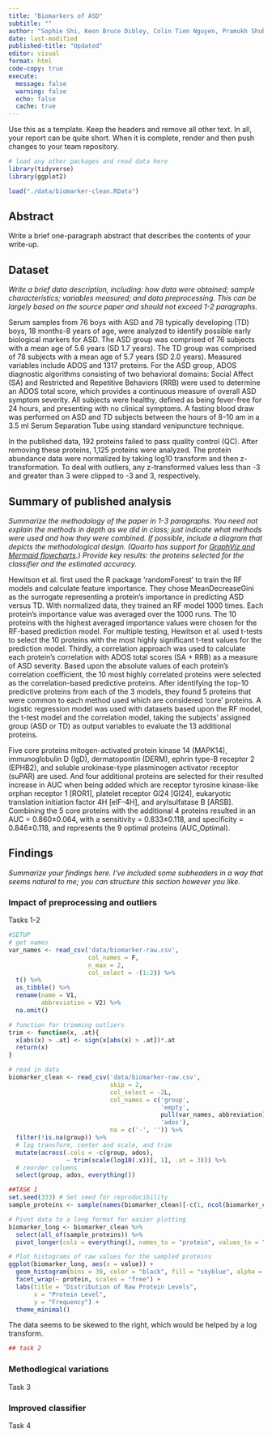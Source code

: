 ```yaml
---
title: "Biomarkers of ASD"
subtitle: ""
author: "Sophie Shi, Keon Bruce Dibley, Colin Tien Nguyen, Pramukh Shubh Shankar"
date: last-modified
published-title: "Updated"
editor: visual
format: html
code-copy: true
execute:
  message: false
  warning: false
  echo: false
  cache: true
---
```


Use this as a template. Keep the headers and remove all other text. In all, your report can be quite short. When it is complete, render and then push changes to your team repository.

```r
# load any other packages and read data here
library(tidyverse)
library(ggplot2)

load("./data/biomarker-clean.RData")
```

## Abstract

Write a brief one-paragraph abstract that describes the contents of your write-up.

## Dataset

*Write a brief data description, including: how data were obtained; sample characteristics; variables measured; and data preprocessing. This can be largely based on the source paper and should not exceed 1-2 paragraphs.*

Serum samples from 76 boys with ASD and 78 typically developing (TD) boys, 18 months-8 years of age, were analyzed to identify possible early biological markers for ASD. The ASD group was comprised of 76 subjects with a mean age of 5.6 years (SD 1.7 years). The TD group was comprised of 78 subjects with a mean age of 5.7 years (SD 2.0 years). Measured variables include ADOS and 1317 proteins. For the ASD group, ADOS diagnostic algorithms consisting of two behavioral domains: Social Affect (SA) and Restricted and Repetitive Behaviors (RRB) were used to determine an ADOS total score, which provides a continuous measure of overall ASD symptom severity. All subjects were healthy, defined as being fever-free for 24 hours, and presenting with no clinical symptoms. A fasting blood draw was performed on ASD and TD subjects between the hours of 8–10 am in a 3.5 ml Serum Separation Tube using standard venipuncture technique. 

In the published data, 192 proteins failed to pass quality control (QC). After removing these proteins, 1,125 proteins were analyzed. The protein abundance data were normalized by taking log10 transform and then z-transformation. To deal with outliers, any z-transformed values less than -3 and greater than 3 were clipped to -3 and 3, respectively. 

## Summary of published analysis

*Summarize the methodology of the paper in 1-3 paragraphs. You need not explain the methods in depth as we did in class; just indicate what methods were used and how they were combined. If possible, include a diagram that depicts the methodological design. (Quarto has support for [GraphViz and Mermaid flowcharts](https://quarto.org/docs/authoring/diagrams.html).) Provide key results: the proteins selected for the classifier and the estimated accuracy.*

Hewitson et al. first used the R package ‘randomForest’ to train the RF models and calculate feature importance. They chose MeanDecreaseGini as the surrogate representing a protein’s importance in predicting ASD versus TD. With normalized data, they trained an RF model 1000 times. Each protein’s importance value was averaged over the 1000 runs. The 10 proteins with the highest averaged importance values were chosen for the RF-based prediction model. For multiple testing, Hewitson et al. used t-tests to select the 10 proteins with the most highly significant t-test values for the prediction model. Thirdly, a correlation approach was used to calculate each protein’s correlation with ADOS total scores (SA + RRB) as a measure of ASD severity. Based upon the absolute values of each protein’s correlation coefficient, the 10 most highly correlated proteins were selected as the correlation-based predictive proteins. After identifying the top-10 predictive proteins from each of the 3 models, they found 5 proteins that were common to each method used which are considered ‘core’ proteins. A logistic regression model was used with datasets based upon the RF model, the t-test model and the correlation model, taking the subjects’ assigned group (ASD or TD) as output variables to evaluate the 13 additional proteins. 

Five core proteins mitogen-activated protein kinase 14 (MAPK14), immunoglobulin D (IgD), dermatopontin (DERM), ephrin type-B receptor 2 (EPHB2), and soluble urokinase-type plasminogen activator receptor (suPAR) are used. And four additional proteins are selected for their resulted increase in AUC when being added which are receptor tyrosine kinase-like orphan receptor 1 \[ROR1\], platelet receptor Gl24 \[GI24\], eukaryotic translation initiation factor 4H \[elF-4H\], and arylsulfatase B \[ARSB\]. Combining the 5 core proteins with the additional 4 proteins resulted in an AUC = 0.860±0.064, with a sensitivity = 0.833±0.118, and specificity = 0.846±0.118, and represents the 9 optimal proteins (AUC_Optimal).

## Findings

*Summarize your findings here. I've included some subheaders in a way that seems natural to me; you can structure this section however you like.*

### Impact of preprocessing and outliers

Tasks 1-2
```r
#SETUP
# get names
var_names <- read_csv('data/biomarker-raw.csv', 
                      col_names = F, 
                      n_max = 2, 
                      col_select = -(1:2)) %>%
  t() %>%
  as_tibble() %>%
  rename(name = V1, 
         abbreviation = V2) %>%
  na.omit()

# function for trimming outliers
trim <- function(x, .at){
  x[abs(x) > .at] <- sign(x[abs(x) > .at])*.at
  return(x)
}

# read in data
biomarker_clean <- read_csv('data/biomarker-raw.csv', 
                            skip = 2,
                            col_select = -2L,
                            col_names = c('group', 
                                          'empty',
                                          pull(var_names, abbreviation),
                                          'ados'),
                            na = c('-', '')) %>%
  filter(!is.na(group)) %>%
  # log transform, center and scale, and trim
  mutate(across(.cols = -c(group, ados), 
                ~ trim(scale(log10(.x))[, 1], .at = 3))) %>%
  # reorder columns
  select(group, ados, everything())

##TASK 1
set.seed(333) # Set seed for reproducibility
sample_proteins <- sample(names(biomarker_clean)[-c(1, ncol(biomarker_clean))], 5)  # Exclude 'group' and 'ados'

# Pivot data to a long format for easier plotting
biomarker_long <- biomarker_clean %>%
  select(all_of(sample_proteins)) %>%
  pivot_longer(cols = everything(), names_to = "protein", values_to = "value")

# Plot histograms of raw values for the sampled proteins
ggplot(biomarker_long, aes(x = value)) +
  geom_histogram(bins = 30, color = "black", fill = "skyblue", alpha = 0.7) +
  facet_wrap(~ protein, scales = "free") +
  labs(title = "Distribution of Raw Protein Levels",
       x = "Protein Level",
       y = "Frequency") +
  theme_minimal()
```
The data seems to be skewed to the right, which would be helped by a log transform. 

```r
## task 2

```

### Methodlogical variations

Task 3

### Improved classifier

Task 4
